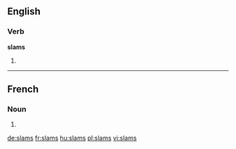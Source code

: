 ==English==

===Verb===
'''slams'''

# {{en-third-person singular of|slam}}

----

==French==

===Noun===
{{head|fr|g=m-p}}

# {{plural of|slam|lang=fr}}

[[de:slams]]
[[fr:slams]]
[[hu:slams]]
[[pl:slams]]
[[vi:slams]]